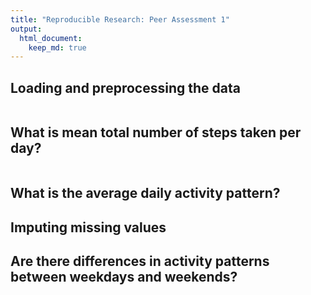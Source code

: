```yaml
---
title: "Reproducible Research: Peer Assessment 1"
output: 
  html_document:
    keep_md: true
---
```



## Loading and preprocessing the data


```r

```

## What is mean total number of steps taken per day?


```r

```

## What is the average daily activity pattern?



## Imputing missing values



## Are there differences in activity patterns between weekdays and weekends?

